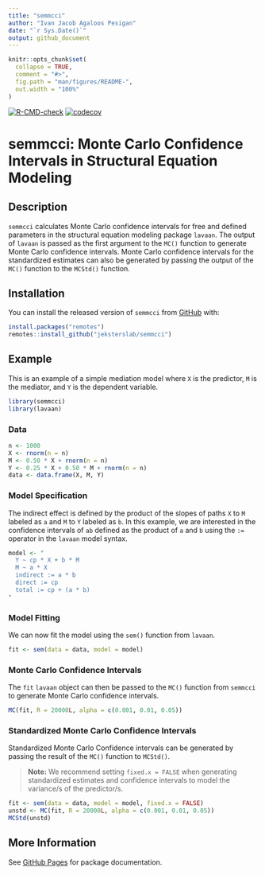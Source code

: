 ```yaml
---
title: "semmcci"
author: "Ivan Jacob Agaloos Pesigan"
date: "`r Sys.Date()`"
output: github_document
---
```


<!-- README.md is generated from README.Rmd. Please edit that file -->

```r
knitr::opts_chunk$set(
  collapse = TRUE,
  comment = "#>",
  fig.path = "man/figures/README-",
  out.width = "100%"
)
```

<!-- badges: start -->
[![R-CMD-check](https://github.com/jeksterslab/semmcci/workflows/R-CMD-check/badge.svg)](https://github.com/jeksterslab/semmcci/actions)
[![codecov](https://codecov.io/gh/jeksterslab/semmcci/branch/main/graph/badge.svg)](https://codecov.io/gh/jeksterslab/semmcci)
<!-- badges: end -->

# semmcci: Monte Carlo Confidence Intervals in Structural Equation Modeling

## Description

`semmcci` calculates Monte Carlo confidence intervals
for free and defined parameters
in the structural equation modeling package `lavaan`.
The output of `lavaan` is passed as the first argument
to the `MC()` function to generate Monte Carlo confidence intervals.
Monte Carlo confidence intervals for the standardized estimates
can also be generated by passing the output of the `MC()` function
to the `MCStd()` function.

## Installation

You can install the released version of
`semmcci`
from
[GitHub](https://github.com/jeksterslab/semmcci) with:

```r
install.packages("remotes")
remotes::install_github("jeksterslab/semmcci")
```

## Example

This is an example of a simple mediation model
where `X` is the predictor, `M` is the mediator,
and `Y` is the dependent variable.

```r
library(semmcci)
library(lavaan)
```

### Data

```r
n <- 1000
X <- rnorm(n = n)
M <- 0.50 * X + rnorm(n = n)
Y <- 0.25 * X + 0.50 * M + rnorm(n = n)
data <- data.frame(X, M, Y)
```

### Model Specification

The indirect effect is defined by the product of the slopes
of paths `X` to `M` labeled as `a` and `M` to `Y` labeled as `b`.
In this example, we are interested in the confidence intervals of `ab`
defined as the product of `a` and `b` using the `:=` operator
in the `lavaan` model syntax.

```r
model <- "
  Y ~ cp * X + b * M
  M ~ a * X
  indirect := a * b
  direct := cp
  total := cp + (a * b)
"
```

### Model Fitting

We can now fit the model using the `sem()` function from `lavaan`.

```r
fit <- sem(data = data, model = model)
```

### Monte Carlo Confidence Intervals

The `fit` `lavaan` object can then be passed to the `MC()` function from `semmcci`
to generate Monte Carlo confidence intervals.

```r
MC(fit, R = 20000L, alpha = c(0.001, 0.01, 0.05))
```

### Standardized Monte Carlo Confidence Intervals

Standardized Monte Carlo Confidence intervals can be generated by passing the result of the `MC()` function to `MCStd()`.

> **Note:** We recommend setting `fixed.x = FALSE` when generating standardized estimates and confidence intervals to model the variance/s of the predictor/s.

```r
fit <- sem(data = data, model = model, fixed.x = FALSE)
unstd <- MC(fit, R = 20000L, alpha = c(0.001, 0.01, 0.05))
MCStd(unstd)
```

## More Information

See
[GitHub Pages](https://jeksterslab.github.io/semmcci/index.html)
for package documentation.
